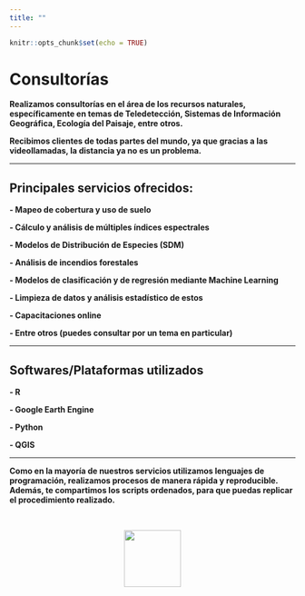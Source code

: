 ```yaml
---
title: ""
---
```


```r
knitr::opts_chunk$set(echo = TRUE)
```

# **Consultorías**

**Realizamos consultorías en el área de los recursos naturales, específicamente en temas de Teledetección, Sistemas de Información Geográfica, Ecología del Paisaje, entre otros. **

**Recibimos clientes de todas partes del mundo, ya que gracias a las videollamadas, la distancia ya no es un problema.**

<hr>

## **Principales servicios ofrecidos:**

**- Mapeo de cobertura y uso de suelo**

**- Cálculo y análisis de múltiples índices espectrales**

**- Modelos de Distribución de Especies (SDM)**

**- Análisis de incendios forestales**

**- Modelos de clasificación y de regresión mediante Machine Learning**

**- Limpieza de datos y análisis estadístico de estos**

**- Capacitaciones online**

**- Entre otros (puedes consultar por un tema en particular)**

<hr>

## **Softwares/Plataformas utilizados**

**- R**

**- Google Earth Engine**

**- Python**

**- QGIS**

<hr>

**Como en la mayoría de nuestros servicios utilizamos lenguajes de programación, realizamos procesos de manera rápida y reproducible. Además, te compartimos los scripts ordenados, para que puedas replicar el procedimiento realizado. **

\

<center>
![](images/logo_final.png){width="100"}
</center>